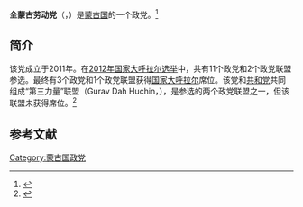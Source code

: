 '''全蒙古劳动党'''（{{lang-mn|Хамуг Монголын Хөдөлмөрийн Нам}}，{{lang-en|Labor Party of All Mongolia}}）是[[蒙古国|蒙古国]]的一个政党。<ref name=crw>{{Cite web |url=http://www.crwflags.com/fotw/flags/mn-polit.html |title=Mongolian political parties, crwflags, Retrieved on 2014-05-15 |access-date=2014-05-15 |archive-url=https://web.archive.org/web/20140517132718/http://www.crwflags.com/fotw/flags/mn-polit.html |archive-date=2014-05-17 |dead-url=yes }}</ref>

==简介==
该党成立于2011年。在[[2012年蒙古国会选举|2012年国家大呼拉尔选举]]中，共有11个政党和2个政党联盟参选。最终有3个政党和1个政党联盟获得[[国家大呼拉尔|国家大呼拉尔]]席位。该党和[[共和党_(蒙古国)|共和党]]共同组成“第三力量”联盟（Gurav Dah Huchin，{{lang-en|Third party Coalition}}），是参选的两个政党联盟之一，但该联盟未获得席位。<ref>{{Cite web |url=http://gb.cri.cn/27824/2012/05/18/2225s3689705.htm |title=蒙古前总统获保释 各政党领取参选证书，国际在线，2012-05-18 |accessdate=2014-05-15 |archive-date=2014-05-17 |archive-url=https://web.archive.org/web/20140517134034/http://gb.cri.cn/27824/2012/05/18/2225s3689705.htm |dead-url=no }}</ref>

==参考文献==
{{reflist}}

{{蒙古国政党}}
[[Category:蒙古国政党|Category:蒙古国政党]]
